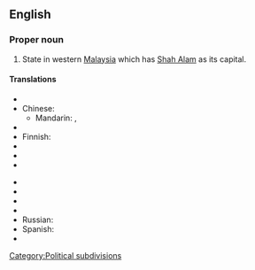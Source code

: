 {{wikipedia}}
==English==

===Proper noun===
{{en-proper noun}}

# State in western [[Malaysia]] which has [[Shah Alam]] as its capital.

====Translations====
{{trans-top|western Malaysian state}}
* {{trreq|Arabic}}
* Chinese:
** Mandarin: {{t|zh|雪蘭莪|sc=Hani}}, {{t|zh|雪兰莪|tr=Xuělán'é|sc=Hani}}
* {{trreq|Dutch}}
* Finnish: {{t|fi|Selangor}}
* {{trreq|French}}
* {{trreq|German}}
* {{trreq|Greek}}
{{trans-mid}}
* {{trreq|Hungarian}}
* {{trreq|Japanese}}
* {{trreq|Malay}}
* {{trreq|Portuguese}}
* Russian: {{t|ru|Селангор|m|sc=Cyrl|tr=S'elángor}}
* Spanish: {{t|es|Selangor}}
* {{trreq|Thai}}
{{trans-bottom}}

[[Category:Political subdivisions]]